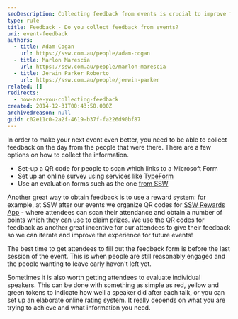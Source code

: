 ```yaml
---
seoDescription: Collecting feedback from events is crucial to improve future experiences, with options including forms, online surveys, and rewards systems.
type: rule
title: Feedback - Do you collect feedback from events?
uri: event-feedback
authors:
  - title: Adam Cogan
    url: https://ssw.com.au/people/adam-cogan
  - title: Marlon Marescia
    url: https://ssw.com.au/people/marlon-marescia
  - title: Jerwin Parker Roberto
    url: https://ssw.com.au/people/jerwin-parker
related: []
redirects:
  - how-are-you-collecting-feedback
created: 2014-12-31T00:43:50.000Z
archivedreason: null
guid: c02e11c0-2a2f-4619-b37f-fa226d90bf87
---
```


In order to make your next event even better, you need to be able to collect feedback on the day from the people that were there.
There are a few options on how to collect the information.

* Set-up a QR code for people to scan which links to a Microsoft Form
* Set up an online survey using services like [TypeForm](https://www.typeform.com/)
* Use an evaluation forms such as the one [from SSW](https://www.ssw.com.au/archive/netug/evaluation-survey/ssw-evaluation-survey.pdf)

Another great way to obtain feedback is to use a reward system: for example, at SSW after our events we organize QR codes for [SSW Rewards App](https://www.ssw.com.au/products/rewards) - where attendees can scan their attendance and obtain a number of points which they can use to claim prizes. We use the QR codes for feedback as another great incentive for our attendees to give their feedback so we can iterate and improve the experience for future events!

The best time to get attendees to fill out the feedback form is before the last session of the event. This is when people are still reasonably engaged and the people wanting to leave early haven't left yet.

Sometimes it is also worth getting attendees to evaluate individual speakers. This can be done with something as simple as red, yellow and green tokens to indicate how well a speaker did after each talk, or you can set up an elaborate online rating system. It really depends on what you are trying to achieve and what information you need.